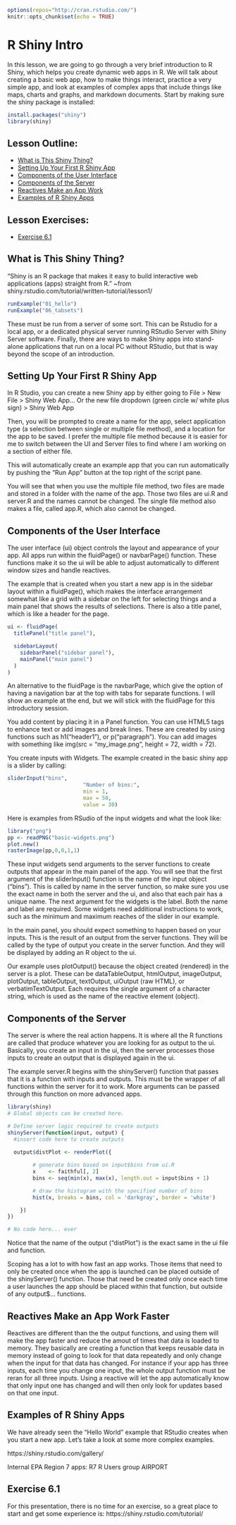 
```r
options(repos="http://cran.rstudio.com/")
knitr::opts_chunk$set(echo = TRUE)
```

# R Shiny Intro

In this lesson, we are going to go through a very brief introduction to R Shiny, which helps you create dynamic web apps in R. We will talk about creating a basic web app, how to make things interact, practice a very simple app, and look at examples of complex apps that include things like maps, charts and graphs, and markdown documents. Start by making sure the shiny package is installed:

```r
install.packages("shiny")
library(shiny)
```

## Lesson Outline:

- [What is This Shiny Thing?](#What-is-This-Shiny-Thing)
- [Setting Up Your First R Shiny App](#Setting-Up-Your-First_R_Shiny-App)
- [Components of the User Interface](#Components-of-the-User-Interface)
- [Components of the Server](#Component-of-the-Server)
- [Reactives Make an App Work](#Reactives-Make-an-App_Work)
- [Examples of R Shiny Apps](#Examples-of-R_Shiny-Apps)

## Lesson Exercises:
- [Exercise 6.1](#Exercise-61)

## What is This Shiny Thing?

"Shiny is an R package that makes it easy to build interactive web applications (apps) straight from R." ~from shiny.rstudio.com/tutorial/written-tutorial/lesson1/

```r
runExample("01_hello")
runExample("06_tabsets")
```

These must be run from a server of some sort. This can be Rstudio for a local app, or a dedicated physical server running RStudio Server with Shiny Server software. Finally, there are ways to make Shiny apps into stand-alone applications that run on a local PC without RStudio, but that is way beyond the scope of an introduction.

## Setting Up Your First R Shiny App

In R Studio, you can create a new Shiny app by either going to File > New File > Shiny Web App...
Or the new file dropdown (green circle w/ white plus sign) > Shiny Web App

Then, you will be prompted to create a name for the app, select application type (a selection between single or multiple file method), and a location for the app to be saved. I prefer the multiple file method because it is easier for me to switch between the UI and Server files to find where I am working on a section of either file.

This will automatically create an example app that you can run automatically by pushing the "Run App" button at the top right of the script pane.

You will see that when you use the multiple file method, two files are made and stored in a folder with the name of the app. Those two files are ui.R and server.R and the names cannot be changed.
The single file method also makes a file, called app.R, which also cannot be changed.

## Components of the User Interface

The user interface (ui) object controls the layout and appearance of your app. All apps run within the fluidPage() or navbarPage() function. These functions make it so the ui will be able to adjust automatically to different window sizes and handle reactives. 

The example that is created when you start a new app is in the sidebar layout within a fluidPage(), which makes the interface arrangement somewhat like a grid with a sidebar on the left for selecting things and a main panel that shows the results of selections. There is also a title panel, which is like a header for the page.

```r
ui <- fluidPage(
  titlePanel("title panel"),

  sidebarLayout(
    sidebarPanel("sidebar panel"),
    mainPanel("main panel")
  )
)
```

An alternative to the fluidPage is the navbarPage, which give the option of having a navigation bar at the top with tabs for separate functions. I will show an example at the end, but we will stick with the fluidPage for this introductory session.

You add content by placing it in a Panel function. You can use HTML5 tags to enhance text or add images and break lines. These are created by using functions such as h1("header1"), or p("paragraph"). You can add images with something like img(src = "my_image.png", height = 72, width = 72).

You create inputs with Widgets. The example created in the basic shiny app is a slider by calling:

```r
sliderInput("bins",
                        "Number of bins:",
                        min = 1,
                        max = 50,
                        value = 30)
```

Here is examples from RSudio of the input widgets and what the look like:

```r
library("png")
pp <- readPNG("basic-widgets.png")
plot.new() 
rasterImage(pp,0,0,1,1)
```

These input widgets send arguments to the server functions to create outputs that appear in the main panel of the app. You will see that the first argument of the sliderInput() function is the name of the input object ("bins"). This is called by name in the server function, so make sure you use the exact name in both the server and the ui, and also that each pair has a unique name. The next argument for the widgets is the label. Both the name and label are required. Some widgets need additional instructions to work, such as the minimum and maximum reaches of the slider in our example.

In the main panel, you should expect something to happen based on your inputs. This is the result of an output from the server functions. They will be called by the type of output you create in the server function. And they will be displayed by adding an R object to the ui.

Our example uses plotOutput() because the object created (rendered) in the server is a plot. These can be dataTableOutput, htmlOutput, imageOutput, plotOutput, tableOutput, textOutput, uiOutput (raw HTML), or verbatimTextOutput. Each requires the single argument of a character string, which is used as the name of the reactive element (object).

## Components of the Server

The server is where the real action happens. It is where all the R functions are called that produce whatever you are looking for as output to the ui. Basically, you create an input in the ui, then the server processes those inputs to create an output that is displayed again in the ui.

The example server.R begins with the shinyServer() function that passes that it is a function with inputs and outputs. This must be the wrapper of all functions within the server for it to work. More arguments can be passed through this function on more advanced apps.

```r
library(shiny)
# Global objects can be created here.

# Define server logic required to create outputs
shinyServer(function(input, output) {
  #insert code here to create outputs
    
  output$distPlot <- renderPlot({

        # generate bins based on input$bins from ui.R
        x    <- faithful[, 2]
        bins <- seq(min(x), max(x), length.out = input$bins + 1)

        # draw the histogram with the specified number of bins
        hist(x, breaks = bins, col = 'darkgray', border = 'white')

    })
})

# No code here... ever
```

Notice that the name of the output ("distPlot") is the exact same in the ui file and function.

Scoping has a lot to with how fast an app works. Those items that need to only be created once when the app is launched can be placed outside of the shinyServer() function. Those that need be created only once each time a user launches the app should be placed within that function, but outside of any output$... functions.

## Reactives Make an App Work Faster

Reactives are different than the the output functions, and using them will make the app faster and reduce the amout of times that data is loaded to memory. They basically are creating a function that keeps reusable data in memory instead of going to look for that data repeatedly and only change when the input for that data has changed. For instance if your app has three inputs, each time you change one input, the whole output function must be reran for all three inputs. Using a reactive will let the app automatically know that only input one has changed and will then only look for updates based on that one input.

## Examples of R Shiny Apps

We have already seen the "Hello World" example that RStudio creates when you start a new app.
Let's take a look at some more complex examples.

https://shiny.rstudio.com/gallery/

Internal EPA Region 7 apps:
R7 R Users group
AIRPORT

## Exercise 6.1

For this presentation, there is no time for an exercise, so a great place to start and get some experience is:
https://shiny.rstudio.com/tutorial/
